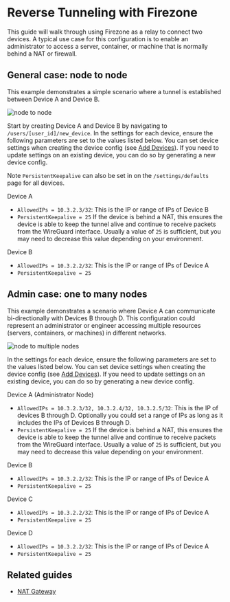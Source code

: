 
# Reverse Tunneling with Firezone

This guide will walk through using Firezone as a relay to connect two devices. A
typical use case for this configuration is to enable an administrator to access
a server, container, or machine that is normally behind a NAT or firewall.

## General case: node to node

This example demonstrates a simple scenario where a tunnel is established
between Device A and Device B.

<Image className="mx-auto"
  alt="node to node"
  src="/images/node-to-node.png"
  width={960}
  height={540}
/>

Start by creating Device A and Device B by navigating to
`/users/[user_id]/new_device`. In the settings for each device, ensure the
following parameters are set to the values listed below. You can set device
settings when creating the device config (see
[Add Devices](/docs/user-guides/add-devices)). If you need to update settings on
an existing device, you can do so by generating a new device config.

Note `PersistentKeepalive` can also be set in on the `/settings/defaults` page
for all devices.

Device A

- `AllowedIPs = 10.3.2.3/32`: This is the IP or range of IPs of Device B
- `PersistentKeepalive = 25` If the device is behind a NAT, this ensures the
  device is able to keep the tunnel alive and continue to receive packets from
  the WireGuard interface. Usually a value of `25` is sufficient, but you may
  need to decrease this value depending on your environment.

Device B

- `AllowedIPs = 10.3.2.2/32`: This is the IP or range of IPs of Device A
- `PersistentKeepalive = 25`

## Admin case: one to many nodes

This example demonstrates a scenario where Device A can communicate
bi-directionally with Devices B through D. This configuration could represent an
administrator or engineer accessing multiple resources (servers, containers, or
machines) in different networks.

<Image className="mx-auto"
  alt="node to multiple nodes"
  src="/images/node-to-multiple-nodes.png"
  width={960}
  height={540}
/>

In the settings for each device, ensure the following parameters are set to the
values listed below. You can set device settings when creating the device config
(see [Add Devices](/docs/user-guides/add-devices)). If you need to update
settings on an existing device, you can do so by generating a new device config.

Device A (Administrator Node)

- `AllowedIPs = 10.3.2.3/32, 10.3.2.4/32, 10.3.2.5/32`: This is the IP of
  devices B through D. Optionally you could set a range of IPs as long as it
  includes the IPs of Devices B through D.
- `PersistentKeepalive = 25` If the device is behind a NAT, this ensures the
  device is able to keep the tunnel alive and continue to receive packets from
  the WireGuard interface. Usually a value of `25` is sufficient, but you may
  need to decrease this value depending on your environment.

Device B

- `AllowedIPs = 10.3.2.2/32`: This is the IP or range of IPs of Device A
- `PersistentKeepalive = 25`

Device C

- `AllowedIPs = 10.3.2.2/32`: This is the IP or range of IPs of Device A
- `PersistentKeepalive = 25`

Device D

- `AllowedIPs = 10.3.2.2/32`: This is the IP or range of IPs of Device A
- `PersistentKeepalive = 25`

## Related guides

- [NAT Gateway](/docs/user-guides/use-cases/nat-gateway)
